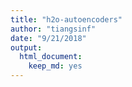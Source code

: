 ```yaml
---
title: "h2o-autoencoders"
author: "tiangsinf"
date: "9/21/2018"
output: 
  html_document: 
    keep_md: yes
---
```

